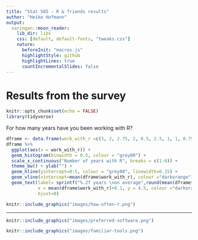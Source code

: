 ```yaml
---
title: "Stat 585 - R & friends results"
author: "Heike Hofmann"
output:
  xaringan::moon_reader:
    lib_dir: libs    
    css: [default, default-fonts, "tweaks.css"]
    nature:
      beforeInit: "macros.js"
      highlightStyle: github
      highlightLines: true
      countIncrementalSlides: false
---
```


# Results from the survey

```r
knitr::opts_chunk$set(echo = FALSE)
library(tidyverse)
```

For how many years have you been working with R?

```r
dframe <- data.frame(work_with_r =c(3, 2, 2.75, 2, 0.5, 2.5, 1, 1, 0.75, 5, 0.5, 5.5, 1, 1.5, 6, 1.5, 2, 1, 4, 1, 5, 4, 5))
dframe %>% 
  ggplot(aes(x = work_with_r)) + 
  geom_histogram(binwidth = 0.5, colour = "grey80") + 
  scale_x_continuous("Number of years with R", breaks = c(1:6)) +
  theme_bw() + ylab("") +
  geom_hline(yintercept=0:5, colour = "grey80", linewidth=0.15) +
  geom_vline(xintercept=mean(dframe$work_with_r), colour ="darkorange") +
  geom_text(label= sprintf("%.2f years \non average",round(mean(dframe$work_with_r),2)),
            x = mean(dframe$work_with_r)+0.1, y = 4.5, colour ="darkorange",
            hjust=0) 
```

```r
knitr::include_graphics("images/how-often-r.png")
```

---

```r
knitr::include_graphics("images/preferred-software.png")
```

```r
knitr::include_graphics("images/familiar-tools.png")
```

